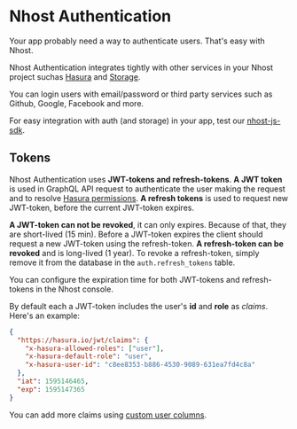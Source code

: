 # Nhost Authentication

Your app probably need a way to authenticate users. That's easy with Nhost.

Nhost Authentication integrates tightly with other services in your Nhost project suchas [Hasura](/hasura) and [Storage](/storage).

You can login users with email/password or third party services such as Github, Google, Facebook and more.

For easy integration with auth (and storage) in your app, test our [nhost-js-sdk](/libraries/nhost-js-sdk).

## Tokens

Nhost Authentication uses **JWT-tokens and refresh-tokens**. **A JWT token** is used in GraphQL API request to authenticate the user making the request and to resolve [Hasura permissions](/hasura/permissions). **A refresh tokens** is used to request new JWT-token, before the current JWT-token expires.

**A JWT-token can not be revoked**, it can only expires. Because of that, they are short-lived (15 min). Before a JWT-token expires the client should request a new JWT-token using the refresh-token. **A refresh-token can be revoked** and is long-lived (1 year). To revoke a refresh-token, simply remove it from the database in the `auth.refresh_tokens` table.

You can configure the expiration time for both JWT-tokens and refresh-tokens in the Nhost console.

By default each a JWT-token includes the user's **id** and **role** as _claims_. Here's an example:

```json
{
  "https://hasura.io/jwt/claims": {
    "x-hasura-allowed-roles": ["user"],
    "x-hasura-default-role": "user",
    "x-hasura-user-id": "c8ee8353-b886-4530-9089-631ea7fd4c8a"
  },
  "iat": 1595146465,
  "exp": 1595147365
}
```

You can add more claims using [custom user columns](/auth/custom-user-columns).
